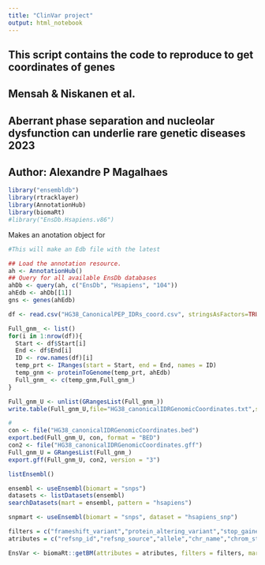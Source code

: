 ```yaml
---
title: "ClinVar project"
output: html_notebook
---
```

#####################################################################################################
## This script contains the code to reproduce to get coordinates of genes                          ##
## Mensah & Niskanen et al.                                                                        ##
## Aberrant phase separation and nucleolar dysfunction can underlie rare genetic diseases 2023     ##
## Author: Alexandre P Magalhaes                                                                   ##
#####################################################################################################


```r
library("ensembldb")
library(rtracklayer)
library(AnnotationHub)
library(biomaRt)
#library("EnsDb.Hsapiens.v86")
```
Makes an anotation object for 
```r
#This will make an Edb file with the latest 

## Load the annotation resource.
ah <- AnnotationHub()
## Query for all available EnsDb databases
ahDb <- query(ah, c("EnsDb", "Hsapiens", "104"))
ahEdb <- ahDb[[1]]
gns <- genes(ahEdb)
```
```r
df <- read.csv("HG38_CanonicalPEP_IDRs_coord.csv", stringsAsFactors=TRUE, row.names = 1)
```


```r
Full_gnm_ <- list()
for(i in 1:nrow(df)){
  Start <- df$Start[i]
  End <- df$End[i]
  ID <- row.names(df)[i]
  temp_prt <- IRanges(start = Start, end = End, names = ID)
  temp_gnm <- proteinToGenome(temp_prt, ahEdb)
  Full_gnm_ <- c(temp_gnm,Full_gnm_)
}
```

```r
Full_gnm_U <- unlist(GRangesList(Full_gnm_))
write.table(Full_gnm_U,file="HG38_canonicalIDRGenomicCoordinates.txt",sep = "\t", row.names = FALSE)
```


```r
#
con <- file("HG38_canonicalIDRGenomicCoordinates.bed")
export.bed(Full_gnm_U, con, format = "BED")
con2 <- file("HG38_canonicalIDRGenomicCoordinates.gff")
Full_gnm_U = GRangesList(Full_gnm_)
export.gff(Full_gnm_U, con2, version = "3")
```
```r
listEnsembl()
```
```r
ensembl <- useEnsembl(biomart = "snps")
datasets <- listDatasets(ensembl)
searchDatasets(mart = ensembl, pattern = "hsapiens")
```
```r
snpmart <- useEnsembl(biomart = "snps", dataset = "hsapiens_snp")
```
```r
filters = c("frameshift_variant","protein_altering_variant","stop_gained","structural_variant")
atributes = c("refsnp_id","refsnp_source","allele","chr_name","chrom_start","chrom_end")

```
```r
EnsVar <- biomaRt::getBM(attributes = atributes, filters = filters, mart = snpmart, values = "" )

```

